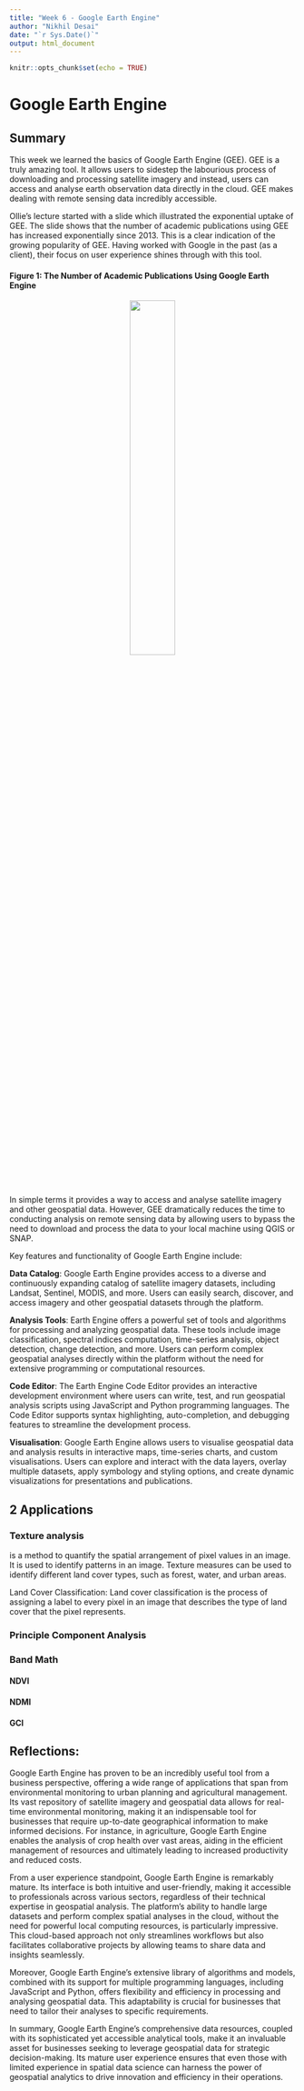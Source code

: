 ```yaml
---
title: "Week 6 - Google Earth Engine"
author: "Nikhil Desai"
date: "`r Sys.Date()`"
output: html_document
---
```


```r
knitr::opts_chunk$set(echo = TRUE)
```

# Google Earth Engine

## Summary

This week we learned the basics of Google Earth Engine (GEE). GEE is a truly amazing tool. It allows users to sidestep the labourious process of downloading and processing satellite imagery and instead, users can access and analyse earth observation data directly in the cloud. GEE makes dealing with remote sensing data incredibly accessible.

Ollie's lecture started with a slide which illustrated the exponential uptake of GEE. The slide shows that the number of academic publications using GEE has increased exponentially since 2013. This is a clear indication of the growing popularity of GEE. Having worked with Google in the past (as a client), their focus on user experience shines through with this tool.

#### Figure 1: The Number of Academic Publications Using Google Earth Engine

::: {style="text-align: center;"}
<img src="/Photos/GEEPublications.png" style="width:40%;"/>
:::

In simple terms it provides a way to access and analyse satellite imagery and other geospatial data. However, GEE dramatically reduces the time to conducting analysis on remote sensing data by allowing users to bypass the need to download and process the data to your local machine using QGIS or SNAP.

Key features and functionality of Google Earth Engine include:

**Data Catalog**: Google Earth Engine provides access to a diverse and continuously expanding catalog of satellite imagery datasets, including Landsat, Sentinel, MODIS, and more. Users can easily search, discover, and access imagery and other geospatial datasets through the platform.

**Analysis Tools**: Earth Engine offers a powerful set of tools and algorithms for processing and analyzing geospatial data. These tools include image classification, spectral indices computation, time-series analysis, object detection, change detection, and more. Users can perform complex geospatial analyses directly within the platform without the need for extensive programming or computational resources.

**Code Editor**: The Earth Engine Code Editor provides an interactive development environment where users can write, test, and run geospatial analysis scripts using JavaScript and Python programming languages. The Code Editor supports syntax highlighting, auto-completion, and debugging features to streamline the development process.

**Visualisation**: Google Earth Engine allows users to visualise geospatial data and analysis results in interactive maps, time-series charts, and custom visualisations. Users can explore and interact with the data layers, overlay multiple datasets, apply symbology and styling options, and create dynamic visualizations for presentations and publications.

## 2 Applications

### Texture analysis
is a method to quantify the spatial arrangement of pixel values in an image. It is used to identify patterns in an image. Texture measures can be used to identify different land cover types, such as forest, water, and urban areas.

Land Cover Classification: Land cover classification is the process of assigning a label to every pixel in an image that describes the type of land cover that the pixel represents.

### Principle Component Analysis

### Band Math

#### NDVI
#### NDMI
#### GCI

## Reflections:


Google Earth Engine has proven to be an incredibly useful tool from a business perspective, offering a wide range of applications that span from environmental monitoring to urban planning and agricultural management. Its vast repository of satellite imagery and geospatial data allows for real-time environmental monitoring, making it an indispensable tool for businesses that require up-to-date geographical information to make informed decisions. For instance, in agriculture, Google Earth Engine enables the analysis of crop health over vast areas, aiding in the efficient management of resources and ultimately leading to increased productivity and reduced costs.

From a user experience standpoint, Google Earth Engine is remarkably mature. Its interface is both intuitive and user-friendly, making it accessible to professionals across various sectors, regardless of their technical expertise in geospatial analysis. The platform's ability to handle large datasets and perform complex spatial analyses in the cloud, without the need for powerful local computing resources, is particularly impressive. This cloud-based approach not only streamlines workflows but also facilitates collaborative projects by allowing teams to share data and insights seamlessly.

Moreover, Google Earth Engine's extensive library of algorithms and models, combined with its support for multiple programming languages, including JavaScript and Python, offers flexibility and efficiency in processing and analysing geospatial data. This adaptability is crucial for businesses that need to tailor their analyses to specific requirements.

In summary, Google Earth Engine's comprehensive data resources, coupled with its sophisticated yet accessible analytical tools, make it an invaluable asset for businesses seeking to leverage geospatial data for strategic decision-making. Its mature user experience ensures that even those with limited experience in spatial data science can harness the power of geospatial analytics to drive innovation and efficiency in their operations.
